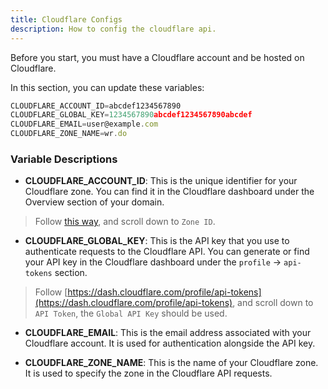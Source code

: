 ---
title: Cloudflare Configs
description: How to config the cloudflare api.
---

Before you start, you must have a Cloudflare account and be hosted on Cloudflare.

In this section, you can update these variables:

```js title=".env"
CLOUDFLARE_ACCOUNT_ID=abcdef1234567890
CLOUDFLARE_GLOBAL_KEY=1234567890abcdef1234567890abcdef
CLOUDFLARE_EMAIL=user@example.com
CLOUDFLARE_ZONE_NAME=wr.do
```

### Variable Descriptions

- **CLOUDFLARE_ACCOUNT_ID**: This is the unique identifier for your Cloudflare zone. You can find it in the Cloudflare dashboard under the Overview section of your domain.

> Follow [this way](https://dash.cloudflare.com/Your_Acount_Id/wr.do), and scroll down to `Zone ID`.
  
- **CLOUDFLARE_GLOBAL_KEY**: This is the API key that you use to authenticate requests to the Cloudflare API. You can generate or find your API key in the Cloudflare dashboard under the `profile` -> `api-tokens` section.

> Follow [https://dash.cloudflare.com/profile/api-tokens](https://dash.cloudflare.com/profile/api-tokens), and scroll down to `API Token`, the `Global API Key` should be used.
  
- **CLOUDFLARE_EMAIL**: This is the email address associated with your Cloudflare account. It is used for authentication alongside the API key.

- **CLOUDFLARE_ZONE_NAME**: This is the name of your Cloudflare zone. It is used to specify the zone in the Cloudflare API requests.

